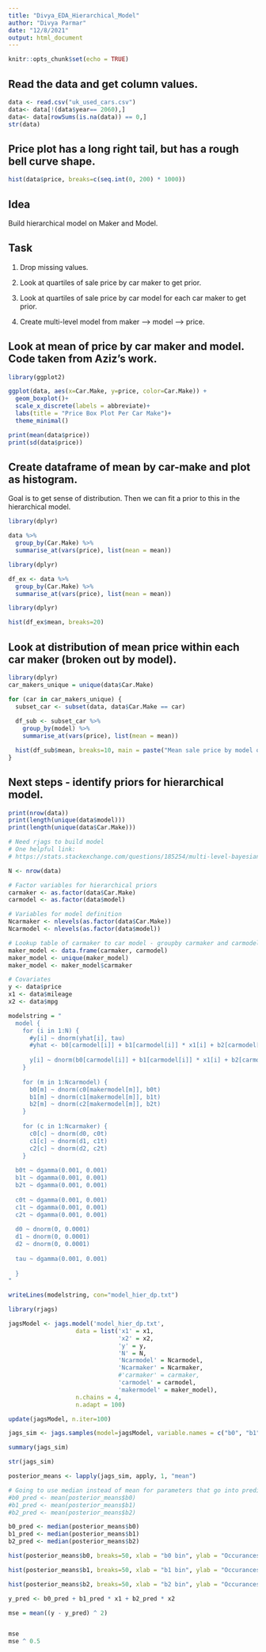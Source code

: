 ```yaml
---
title: "Divya_EDA_Hierarchical_Model"
author: "Divya Parmar"
date: "12/8/2021"
output: html_document
---
```


```r
knitr::opts_chunk$set(echo = TRUE)
```

## Read the data and get column values.

```r
data <- read.csv("uk_used_cars.csv")
data<- data[!(data$year== 2060),]
data<- data[rowSums(is.na(data)) == 0,]
str(data)
```

## Price plot has a long right tail, but has a rough bell curve shape.

```r
hist(data$price, breaks=c(seq.int(0, 200) * 1000))
```

## Idea 

Build hierarchical model on Maker and Model.

## Task

1. Drop missing values.

2. Look at quartiles of sale price by car maker to get prior.

3. Look at quartiles of sale price by car model for each car maker to get prior.

4. Create multi-level model from maker --> model --> price. 

## Look at mean of price by car maker and model. Code taken from Aziz's work. 

```r

library(ggplot2)

ggplot(data, aes(x=Car.Make, y=price, color=Car.Make)) +
  geom_boxplot()+
  scale_x_discrete(labels = abbreviate)+
  labs(title = "Price Box Plot Per Car Make")+
  theme_minimal()

print(mean(data$price))
print(sd(data$price))
```
## Create dataframe of mean by car-make and plot as histogram.

Goal is to get sense of distribution. Then we can fit a prior to this in the hierarchical model.

```r
library(dplyr)

data %>% 
  group_by(Car.Make) %>%
  summarise_at(vars(price), list(mean = mean))
```

```r
library(dplyr)

df_ex <- data %>% 
  group_by(Car.Make) %>%
  summarise_at(vars(price), list(mean = mean))
```

```r
library(dplyr)

hist(df_ex$mean, breaks=20)
```

## Look at distribution of mean price within each car maker (broken out by model).

```r

library(dplyr)
car_makers_unique = unique(data$Car.Make)

for (car in car_makers_unique) {
  subset_car <- subset(data, data$Car.Make == car)
  
  df_sub <- subset_car %>%
    group_by(model) %>%
    summarise_at(vars(price), list(mean = mean))

  hist(df_sub$mean, breaks=10, main = paste("Mean sale price by model of", car))  
}

```


## Next steps - identify priors for hierarchical model.

``` r

print(nrow(data))
print(length(unique(data$model)))
print(length(unique(data$Car.Make)))

```



``` r

# Need rjags to build model
# One helpful link:
# https://stats.stackexchange.com/questions/185254/multi-level-bayesian-hierarchical-regression-using-rjags

N <- nrow(data)

# Factor variables for hierarchical priors
carmaker <- as.factor(data$Car.Make)
carmodel <- as.factor(data$model)

# Variables for model definition
Ncarmaker <- nlevels(as.factor(data$Car.Make))
Ncarmodel <- nlevels(as.factor(data$model))

# Lookup table of carmaker to car model - groupby carmaker and carmodel to get 195 obs
maker_model <- data.frame(carmaker, carmodel)
maker_model <- unique(maker_model)
maker_model <- maker_model$carmaker

# Covariates
y <- data$price
x1 <- data$mileage
x2 <- data$mpg

```


``` r

modelstring = "
  model {
    for (i in 1:N) {
      #y[i] ~ dnorm(yhat[i], tau)
      #yhat <- b0[carmodel[i]] + b1[carmodel[i]] * x1[i] + b2[carmodel[i]] * x2[i]
      
      y[i] ~ dnorm(b0[carmodel[i]] + b1[carmodel[i]] * x1[i] + b2[carmodel[i]] * x2[i], tau)
    }
    
    for (m in 1:Ncarmodel) {
      b0[m] ~ dnorm(c0[makermodel[m]], b0t) 
      b1[m] ~ dnorm(c1[makermodel[m]], b1t) 
      b2[m] ~ dnorm(c2[makermodel[m]], b2t) 
    }
    
    for (c in 1:Ncarmaker) {
      c0[c] ~ dnorm(d0, c0t)
      c1[c] ~ dnorm(d1, c1t)
      c2[c] ~ dnorm(d2, c2t)
    }
  
  b0t ~ dgamma(0.001, 0.001)
  b1t ~ dgamma(0.001, 0.001)
  b2t ~ dgamma(0.001, 0.001)
  
  c0t ~ dgamma(0.001, 0.001)
  c1t ~ dgamma(0.001, 0.001)
  c2t ~ dgamma(0.001, 0.001)
  
  d0 ~ dnorm(0, 0.0001)
  d1 ~ dnorm(0, 0.0001)
  d2 ~ dnorm(0, 0.0001)
  
  tau ~ dgamma(0.001, 0.001)
  
  }
"

writeLines(modelstring, con="model_hier_dp.txt")

```

```r

library(rjags)

jagsModel <- jags.model('model_hier_dp.txt',
                   data = list('x1' = x1,
                               'x2' = x2,
                               'y' = y,
                               'N' = N,
                               'Ncarmodel' = Ncarmodel,
                               'Ncarmaker' = Ncarmaker,
                               #'carmaker' = carmaker,
                               'carmodel' = carmodel,
                               'makermodel' = maker_model),
                   n.chains = 4,
                   n.adapt = 100)


```

```r

update(jagsModel, n.iter=100)

jags_sim <- jags.samples(model=jagsModel, variable.names = c("b0", "b1", "b2"), n.iter = 1000)
```

```r

summary(jags_sim)


```

```r

str(jags_sim)

```

```r

posterior_means <- lapply(jags_sim, apply, 1, "mean")

# Going to use median instead of mean for parameters that go into prediction
#b0_pred <- mean(posterior_means$b0)
#b1_pred <- mean(posterior_means$b1)
#b2_pred <- mean(posterior_means$b2)


```

```r

b0_pred <- median(posterior_means$b0)
b1_pred <- median(posterior_means$b1)
b2_pred <- median(posterior_means$b2)


```

```r

hist(posterior_means$b0, breaks=50, xlab = "b0 bin", ylab = "Occurances in MCMC chain", main = "MCMC values of b0")


```

```r

hist(posterior_means$b1, breaks=50, xlab = "b1 bin", ylab = "Occurances in MCMC chain", main = "MCMC values of b1")


```

```r

hist(posterior_means$b2, breaks=50, xlab = "b2 bin", ylab = "Occurances in MCMC chain", main = "MCMC values of b2")


```

```r

y_pred <- b0_pred + b1_pred * x1 + b2_pred * x2

mse = mean((y - y_pred) ^ 2)


mse
mse ^ 0.5

```